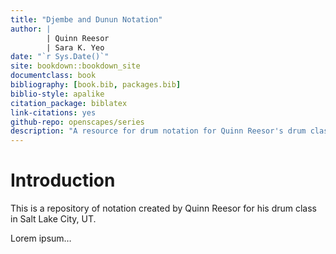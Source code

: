 ```yaml
--- 
title: "Djembe and Dunun Notation"
author: |
        | Quinn Reesor
        | Sara K. Yeo
date: "`r Sys.Date()`"
site: bookdown::bookdown_site
documentclass: book
bibliography: [book.bib, packages.bib]
biblio-style: apalike
citation_package: biblatex
link-citations: yes
github-repo: openscapes/series
description: "A resource for drum notation for Quinn Reesor's drum class."
---
```


# Introduction {#intro}

This is a repository of notation created by Quinn Reesor for his drum class in Salt Lake City, UT.

Lorem ipsum...